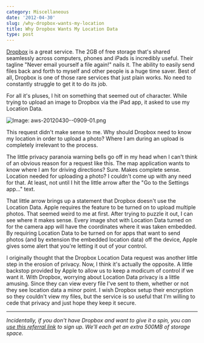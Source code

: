 ```yaml
---
category: Miscellaneous
date: '2012-04-30'
slug: /why-dropbox-wants-my-location
title: Why Dropbox Wants My Location Data
type: post
---
```



[Dropbox][1] is a great service. The 2GB of free storage that's shared seamlessly across computers, phones and iPads is incredibly useful. Their tagline "Never email yourself a file again!" nails it. The ability to easily send files back and forth to myself and other people is a huge time saver. Best of all, Dropbox is one of those rare services that just plain works. No need to constantly struggle to get it to do its job. 

For all it's pluses, I hit on something that seemed out of character. While trying to upload an image to Dropbox via the iPad app, it asked to use my Location Data.

![Image: aws-20120430--0909-01.png](/aws-20120430--0909-01.png)

This request didn't make sense to me. Why should Dropbox need to know my location in order to upload a photo? Where I am during an upload is completely irrelevant to the process. 

The little privacy paranoia warning bells go off in my head when I can't think of an obvious reason for a request like this. The map application wants to know where I am for driving directions? Sure. Makes complete sense. Location needed for uploading a photo? I couldn't come up with any need for that. At least, not until I hit the little arrow after the "Go to the Settings app..." text.

That little arrow brings up a statement that Dropbox doesn't use the Location Data. Apple requires the feature to be turned on to upload multiple photos. That seemed weird to me at first. After trying to puzzle it out, I can see where it makes sense. Every image shot with Location Data turned on for the camera app will have the coordinates where it was taken embedded. By requiring Location Data to be turned on for apps that want to send photos (and by extension the embedded location data) off the device, Apple gives some alert that you're letting it out of your control. 

I originally thought that the Dropbox Location Data request was another little step in the erosion of privacy. Now, I think it's actually the opposite. A little backstop provided by Apple to allow us to keep a modicum of control if we want it. With Dropbox, worrying about Location Data privacy is a little amusing. Since they can view every file I've sent to them, whether or not they see location data a minor point. I wish Dropbox setup their encryption so they couldn't view my files, but the service is so useful that I'm willing to cede that privacy and just hope they keep it secure. 

---


*Incidentally, if you don't have Dropbox and want to give it a spin, you can [use this referral link][2] to sign up. We'll each get an extra 500MB of storage space.*


[1]:https://www.dropbox.com/
[2]: http://db.tt/ahEXfMgU